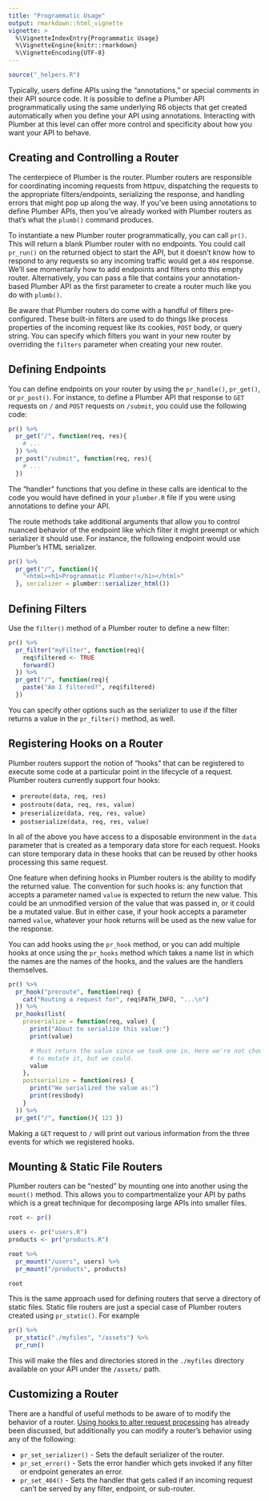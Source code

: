 ```yaml
---
title: "Programmatic Usage"
output: rmarkdown::html_vignette
vignette: >
  %\VignetteIndexEntry{Programmatic Usage}
  %\VignetteEngine{knitr::rmarkdown}
  %\VignetteEncoding{UTF-8}
---
```


```r
source("_helpers.R")
```

Typically, users define APIs using the "annotations," or special comments in their API source code. It is possible to define a Plumber API programmatically using the same underlying R6 objects that get created automatically when you define your API using annotations. Interacting with Plumber at this level can offer more control and specificity about how you want your API to behave.

## Creating and Controlling a Router

The centerpiece of Plumber is the router. Plumber routers are responsible for coordinating incoming requests from httpuv, dispatching the requests to the appropriate filters/endpoints, serializing the response, and handling errors that might pop up along the way. If you've been using annotations to define Plumber APIs, then you've already worked with Plumber routers  as that's what the `plumb()` command produces.

To instantiate a new Plumber router programmatically, you can call `pr()`. This will return a blank Plumber router with no endpoints. You could call `pr_run()` on the returned object to start the API, but it doesn't know how to respond to any requests so any incoming traffic would get a `404` response. We'll see momentarily how to add endpoints and filters onto this empty router. Alternatively, you can pass a file that contains your annotation-based Plumber API as the first parameter to create a router much like you do with `plumb()`.

Be aware that Plumber routers do come with a handful of filters pre-configured. These built-in filters are used to do things like process properties of the incoming request like its cookies, `POST` body, or query string. You can specify which filters you want in your new router by overriding the `filters` parameter when creating your new router.

## Defining Endpoints

You can define endpoints on your router by using the `pr_handle()`, `pr_get()`, or `pr_post()`. For instance, to define a Plumber API that response to `GET` requests on `/` and `POST` requests on `/submit`, you could use the following code:

```r
pr() %>%
  pr_get("/", function(req, res){
    # ...
  }) %>%
  pr_post("/submit", function(req, res){
    # ...
  })
```

The "handler" functions that you define in these calls are identical to the code you would have defined in your `plumber.R` file if you were using annotations to define your API.

The route methods take additional arguments that allow you to control nuanced behavior of the endpoint like which filter it might preempt or which serializer it should use. For instance, the following endpoint would use Plumber's HTML serializer.

```r
pr() %>%
  pr_get("/", function(){
    "<html><h1>Programmatic Plumber!</h1></html>"
  }, serializer = plumber::serializer_html())
```

## Defining Filters

Use the `filter()` method of a Plumber router to define a new filter:

```r
pr() %>%
  pr_filter("myFilter", function(req){
    req$filtered <- TRUE
    forward()
  }) %>%
  pr_get("/", function(req){
    paste("Am I filtered?", req$filtered)
  })
```

You can specify other options such as the serializer to use if the filter returns a value in the `pr_filter()` method, as well.

## Registering Hooks on a Router {#router-hooks}

Plumber routers support the notion of "hooks" that can be registered to execute some code at a particular point in the lifecycle of a request. Plumber routers currently support four hooks:

 - `preroute(data, req, res)`
 - `postroute(data, req, res, value)`
 - `preserialize(data, req, res, value)`
 - `postserialize(data, req, res, value)`

 In all of the above you have access to a disposable environment in the `data` parameter that is created as a temporary data store for each request. Hooks can store temporary data in these hooks that can be reused by other hooks processing this same request.

One feature when defining hooks in Plumber routers is the ability to modify the returned value. The convention for such hooks is: any function that accepts a parameter named `value` is expected to return the new value. This could be an unmodified version of the value that was passed in, or it could be a mutated value. But in either case, if your hook accepts a parameter named `value`, whatever your hook returns will be used as the new value for the response.

You can add hooks using the `pr_hook` method, or you can add multiple hooks at once using the `pr_hooks` method which takes a name list in which the names are the names of the hooks, and the values are the handlers themselves.

```r
pr() %>%
  pr_hook("preroute", function(req) {
    cat("Routing a request for", req$PATH_INFO, "...\n")
  }) %>%
  pr_hooks(list(
    preserialize = function(req, value) {
      print("About to serialize this value:")
      print(value)

      # Must return the value since we took one in. Here we're not choosing
      # to mutate it, but we could.
      value
    },
    postserialize = function(res) {
      print("We serialized the value as:")
      print(res$body)
    }
  )) %>%
  pr_get("/", function(){ 123 })
```

Making a `GET` request to `/` will print out various information from the three events for which we registered hooks.

## Mounting & Static File Routers {#mount-static}

Plumber routers can be "nested" by mounting one into another using the `mount()` method. This allows you to compartmentalize your API by paths which is a great technique for decomposing large APIs into smaller files.

```r
root <- pr()

users <- pr("users.R")
products <- pr("products.R")

root %>%
  pr_mount("/users", users) %>%
  pr_mount("/products", products)

root
```

This is the same approach used for defining routers that serve a directory of static files. Static file routers are just a special case of Plumber routers created using `pr_static()`. For example

```r
pr() %>%
  pr_static("./myfiles", "/assets") %>%
  pr_run()
```

This will make the files and directories stored in the `./myfiles` directory available on your API under the `/assets/` path.

## Customizing a Router {#customize-router}

There are a handful of useful methods to be aware of to modify the behavior of a router. [Using hooks to alter request processing](#router-hooks) has already been discussed, but additionally you can modify a router's behavior using any of the following:

 - `pr_set_serializer()` - Sets the default serializer of the router.
 - `pr_set_error()` - Sets the error handler which gets invoked if any filter or endpoint generates an error.
 - `pr_set_404()` - Sets the handler that gets called if an incoming request can't be served by any filter, endpoint, or sub-router.
